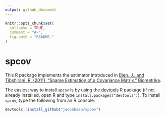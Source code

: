 ```yaml
---
output: github_document
---
```


<!-- README.md is generated from README.Rmd. Please edit that file -->

```r
knitr::opts_chunk$set(
  collapse = TRUE,
  comment = "#>",
  fig.path = "README-"
)
```

# spcov

This R package implements the estimator introduced in
[Bien, J., and Tibshirani, R. (2011), "Sparse Estimation of a Covariance Matrix," Biometrika](https://academic.oup.com/biomet/article/98/4/807/234877).

The easiest way to install `spcov` is by using the [devtools](https://cran.r-project.org/web/packages/devtools/index.html) R package (if not already installed, open R and type `install.packages("devtools")`). To install `spcov`, type the following from an R console:

```r
devtools::install_github("jacobbien/spcov")
```
